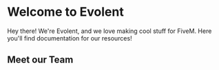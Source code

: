 
# Welcome to Evolent
 
Hey there! We're Evolent, and we love making cool stuff for FiveM. Here you'll find documentation for our resources!

## Meet our Team

<div className={styles.members}>
    <MemberProfile name="darkets" image="https://avatars.githubusercontent.com/u/86129179?v=4"/>
    <MemberProfile name="choxen" image="https://avatars.githubusercontent.com/u/60402744?v=4"/>
</div>
